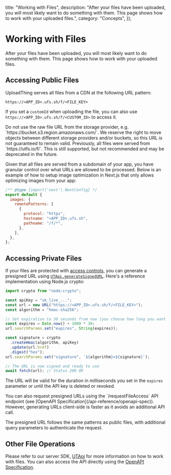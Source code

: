 
  title: "Working with Files",
  description:
    "After your files have been uploaded, you will most likely want to do something with them. This page shows how to work with your uploaded files.",
  category: "Concepts",
});

# Working with Files

After your files have been uploaded, you will most likely want to do something
with them. This page shows how to work with your uploaded files.

## Accessing Public Files

UploadThing serves all files from a CDN at the following URL pattern:

`https://<APP_ID>.ufs.sh/f/<FILE_KEY>`

If you set a `customId` when uploading the file, you can also use
`https://<APP_ID>.ufs.sh/f/<CUSTOM_ID>` to access it.

<Warning>
    Do not use the raw file URL from the storage provider, e.g. `https://bucket.s3.region.amazonaws.com/<FILE_KEY>`. We reserve the right to move objects between different storage providers and/or buckets, so this URL is not guaranteed to remain valid.
</Warning>

<Note>
  Previously, all files were served from `https://utfs.io/f/<FILE_KEY>`.
  This is still supported, but not recommended and may be deprecated in the future.
</Note>

Given that all files are served from a subdomain of your app, you have granular
control over what URLs are allowed to be processed. Below is an example of how
to setup image optimization in Next.js that only allows optimizing images from
your app:

```js
/** @type {import('next').NextConfig} */
export default {
  images: {
    remotePatterns: [
      {
        protocol: "https",
        hostname: "<APP_ID>.ufs.sh",
        pathname: "/f/*",
      },
    ],
  },
};
```

## Accessing Private Files

If your files are protected with
[access controls](/concepts/regions-acl#access-controls), you can generate a
presigned URL using
[`UTApi.generateSignedURL`](/api-reference/ut-api#get-signed-url). Here's a
reference implementation using Node.js crypto:

```ts
import crypto from "node:crypto";

const apiKey = "sk_live_...";
const url = new URL("https://<APP_ID>.ufs.sh/f/<FILE_KEY>");
const algorithm = "hmac-sha256";

// Set expiration to 30 seconds from now (you choose how long you want the URL to be valid for)
const expires = Date.now() + 1000 * 30;
url.searchParams.set("expires", String(expires));

const signature = crypto
  .createHmac(algorithm, apiKey)
  .update(url.href)
  .digest("hex");
url.searchParams.set("signature", `${algorithm}=${signature}`);

// The URL is now signed and ready to use
await fetch(url); // Status 200 OK
```

The URL will be valid for the duration in milliseconds you set in the `expires`
parameter or until the API key is deleted or revoked.

<Note>
  You can also request presigned URLs using the `/requestFileAccess` API
  endpoint (see [OpenAPI Specification](/api-reference/openapi-spec)). However,
  generating URLs client-side is faster as it avoids an additional API call.
</Note>

The presigned URL follows the same patterns as public files, with additional
query parameters to authenticate the request.

## Other File Operations

Please refer to our server SDK, [UTApi](/api-reference/ut-api) for more
information on how to work with files. You can also access the API directly
using the [OpenAPI Specification](/api-reference/openapi-spec).
